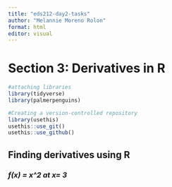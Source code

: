```yaml
---
title: "eds212-day2-tasks"
author: "Melannie Moreno Rolon"
format: html
editor: visual
---
```


# Section 3: Derivatives in R

```r
#attaching libraries
library(tidyverse)
library(palmerpenguins)
```

```r
#Creating a version-controlled repository
library(usethis)
usethis::use_git()
usethis::use_github()
```

## Finding derivatives using R

### *f(x) = x\^2 at x= 3*

```r

```
